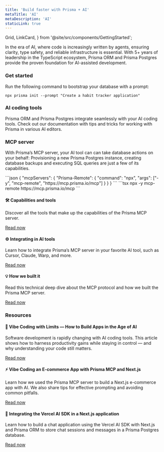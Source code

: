 ```yaml
---
title: 'Build faster with Prisma + AI'
metaTitle: 'AI'
metaDescription: 'AI'
staticLink: true
---
```


  Grid,
  LinkCard,
} from '@site/src/components/GettingStarted';


In the era of AI, where code is increasingly written by agents, ensuring clarity, type safety, and reliable infrastructure is essential. With 5+ years of leadership in the TypeScript ecosystem, Prisma ORM and Prisma Postgres provide the proven foundation for AI-assisted development.

### Get started

Run the following command to bootstrap your database with a prompt:

```tsx
npx prisma init --prompt "Create a habit tracker application"
```

### AI coding tools

Prisma ORM and Prisma Postgres integrate seamlessly with your AI coding tools. Check out our documentation with tips and tricks for working with Prisma in various AI editors.

<Grid>
  <LinkCard
    icon="fa-brands fa-cursor"
    title="Cursor"
    desc="Set up Prisma ORM from scratch with a SQLite database in 5 minutes."
    link="/orm/more/ai-tools/cursor"
  />
  <LinkCard
    icon="fa-brands fa-windsurf"
    title="Windsurf"
    desc="Explore our ready-to-run examples with your favorite frameworks and libraries."
    link="/orm/more/ai-tools/windsurf"
  />
</Grid>
<Grid>
  <LinkCard
    icon="fa-brands fa-openai"
    title="Github"
    desc="Set up Prisma ORM from scratch with a SQLite database in 5 minutes."
    link="/orm/more/ai-tools/github-copilot"
  />
  <LinkCard
    icon="fa-brands fa-tabnine"
    title="Tabnine"
    desc="Explore our ready-to-run examples with your favorite frameworks and libraries."
    link="/orm/more/ai-tools/tabnine"
  />
</Grid>

### MCP server

With Prisma’s MCP server, your AI tool can can take database actions on your behalf: Provisioning a new Prisma Postgres instance, creating database backups and executing SQL queries are just a few of its capabilities.

<TabbedContent code>
<TabItem value="Integrate in AI tool (JSON)">
```json
{
  "mcpServers": {
    "Prisma-Remote": {
      "command": "npx",
      "args": ["-y", "mcp-remote", "https://mcp.prisma.io/mcp"]
    }
  }
}
```
</TabItem>
<TabItem value="Start MCP Server (CLI)">
```tsx
npx -y mcp-remote https://mcp.prisma.io/mcp
```
</TabItem>
</TabbedContent>

<aside>

#### 🛠 Capabilities and tools

Discover all the tools that make up the capabilities of the Prisma MCP server.

[Read now](https://www.prisma.io/docs/postgres/integrations/mcp-server#tools)

</aside>

<aside>

#### ⚙ Integrating in AI tools

Learn how to integrate Prisma’s MCP server in your favorite AI tool, such as Cursor, Claude, Warp, and more.

[Read now](https://www.prisma.io/docs/postgres/integrations/mcp-server#integrating-in-ai-tools)

</aside>

<aside>

#### 💡 How we built it

Read this technical deep dive about the MCP protocol and how we built the Prisma MCP server.

[Read now](https://www.prisma.io/blog/about-mcp-servers-and-how-we-built-one-for-prisma)

</aside>

### Resources

<aside>

#### 🤖 Vibe Coding with Limits — How to Build Apps in the Age of AI

Software development is rapidly changing with AI coding tools. This article shows how to harness productivity gains while staying in control — and why understanding your code still matters.

[Read now](https://www.prisma.io/blog/vibe-coding-with-limits-how-to-build-apps-in-the-age-of-ai)

</aside>

<aside>


#### ⚡ Vibe Coding an E-commerce App with Prisma MCP and Next.js

Learn how we used the Prisma MCP server to build a Next.js e-commerce app with AI. We also share tips for effective prompting and avoiding common pitfalls.

[Read now](https://www.prisma.io/blog/vibe-coding-with-prisma-mcp-and-nextjs)

</aside>

<aside>

#### 💬 Integrating the Vercel AI SDK in a Next.js application

Learn how to build a chat application using the Vercel AI SDK with Next.js and Prisma ORM to store chat sessions and messages in a Prisma Postgres database.

[Read now](https://www.prisma.io/docs/guides/ai-sdk-nextjs)

</aside>